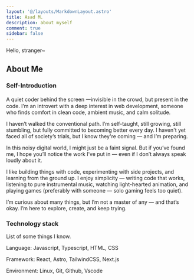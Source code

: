 ```yaml
---
layout: '@/layouts/MarkdownLayout.astro'
title: Asad M.
description: about myself
comment: true
sidebar: false
---
```


Hello, stranger~

## About Me

### Self-Introduction

A quiet coder behind the screen 
一invisible in the crowd, but present in the code. I’m an introvert with a deep interest in web development, someone who finds comfort in clean code, ambient music, and calm solitude.

I haven’t walked the conventional path. I’m self-taught, still growing, still stumbling, but fully committed to becoming better every day. I haven't yet faced all of society’s trials, but I know they're coming — and I’m preparing.

In this noisy digital world, I might just be a faint signal. But if you’ve found me, I hope you’ll notice the work I’ve put in — even if I don’t always speak loudly about it.

I like building things with code, experimenting with side projects, and learning from the ground up. I enjoy simplicity — writing code that works, listening to pure instrumental music, watching light-hearted animation, and playing games (preferably with someone — solo gaming feels too quiet).

I’m curious about many things, but I’m not a master of any — and that’s okay. I’m here to explore, create, and keep trying.

### Technology stack

List of some things I know.



Language: Javascript, Typescript, HTML, CSS

Framework: React, Astro, TailwindCSS, Next.js

Environment: Linux, Git, Github, Vscode

